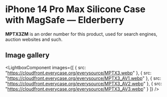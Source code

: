 
# iPhone 14 Pro Max Silicone Case with MagSafe — Elderberry

<Callout type='info' emoji='👉🏻'>**MPTX3ZM** is an order number for this product, used for search engines, auction websites and such.</Callout>

## Image gallery

<LightboxComponent
    images={[
      {
        src: "https://cloudfront.everycase.org/everysource/MPTX3.webp"
      },
      {
        src: "https://cloudfront.everycase.org/everysource/MPTX3_AV1.webp"
      },
      {
        src: "https://cloudfront.everycase.org/everysource/MPTX3_AV2.webp"
      },
      {
        src: "https://cloudfront.everycase.org/everysource/MPTX3_AV3.webp"
      }
    ]}
  />
